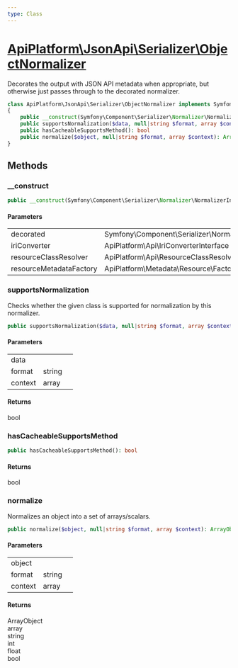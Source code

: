 ```yaml
---
type: Class
---
```


# [ApiPlatform\JsonApi\Serializer\ObjectNormalizer](/docs/reference/JsonApi/Serializer/ObjectNormalizer)

Decorates the output with JSON API metadata when appropriate, but otherwise
just passes through to the decorated normalizer.

```php
class ApiPlatform\JsonApi\Serializer\ObjectNormalizer implements Symfony\Component\Serializer\Normalizer\NormalizerInterface, Symfony\Component\Serializer\Normalizer\CacheableSupportsMethodInterface
{
    public __construct(Symfony\Component\Serializer\Normalizer\NormalizerInterface $decorated, ApiPlatform\Api\IriConverterInterface $iriConverter, ApiPlatform\Api\ResourceClassResolverInterface $resourceClassResolver, ApiPlatform\Metadata\Resource\Factory\ResourceMetadataCollectionFactoryInterface $resourceMetadataFactory)
    public supportsNormalization($data, null|string $format, array $context): bool
    public hasCacheableSupportsMethod(): bool
    public normalize($object, null|string $format, array $context): ArrayObject|array|string|int|float|bool
}
```
## Methods

### __construct



```php
public __construct(Symfony\Component\Serializer\Normalizer\NormalizerInterface $decorated, ApiPlatform\Api\IriConverterInterface $iriConverter, ApiPlatform\Api\ResourceClassResolverInterface $resourceClassResolver, ApiPlatform\Metadata\Resource\Factory\ResourceMetadataCollectionFactoryInterface $resourceMetadataFactory)
```

#### Parameters

<table><tbody>
<tr><td>decorated</td><td>Symfony\Component\Serializer\Normalizer\NormalizerInterface</td><td></td></tr><tr><td>iriConverter</td><td>ApiPlatform\Api\IriConverterInterface</td><td></td></tr><tr><td>resourceClassResolver</td><td>ApiPlatform\Api\ResourceClassResolverInterface</td><td></td></tr><tr><td>resourceMetadataFactory</td><td>ApiPlatform\Metadata\Resource\Factory\ResourceMetadataCollectionFactoryInterface</td><td></td></tr>
</tbody>
</table>

### supportsNormalization

Checks whether the given class is supported for normalization by this normalizer.

```php
public supportsNormalization($data, null|string $format, array $context): bool
```

#### Parameters

<table><tbody>
<tr><td>data</td><td></td><td></td></tr><tr><td>format</td><td>string</td><td></td></tr><tr><td>context</td><td>array</td><td></td></tr>
</tbody>
</table>

#### Returns

bool

### hasCacheableSupportsMethod



```php
public hasCacheableSupportsMethod(): bool
```

#### Returns

bool

### normalize

Normalizes an object into a set of arrays/scalars.

```php
public normalize($object, null|string $format, array $context): ArrayObject|array|string|int|float|bool
```

#### Parameters

<table><tbody>
<tr><td>object</td><td></td><td></td></tr><tr><td>format</td><td>string</td><td></td></tr><tr><td>context</td><td>array</td><td></td></tr>
</tbody>
</table>

#### Returns

ArrayObject<br />array<br />string<br />int<br />float<br />bool
